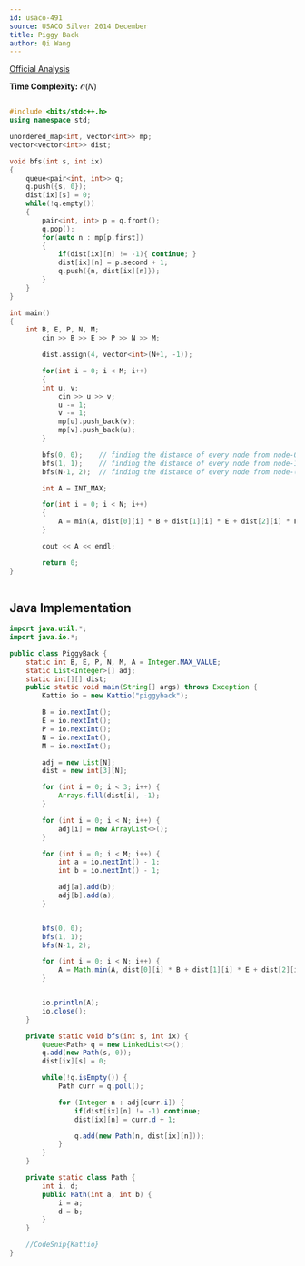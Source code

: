 ```yaml
---
id: usaco-491
source: USACO Silver 2014 December
title: Piggy Back
author: Qi Wang
---
```


[Official Analysis](http://www.usaco.org/current/data/sol_piggyback_silver.html)

**Time Complexity:** $\mathcal{O}(N)$

<LanguageSection>
	
<CPPSection>

```cpp

#include <bits/stdc++.h>
using namespace std;

unordered_map<int, vector<int>> mp;
vector<vector<int>> dist;

void bfs(int s, int ix)
{
	queue<pair<int, int>> q;
	q.push({s, 0});
	dist[ix][s] = 0;
	while(!q.empty())
	{
		pair<int, int> p = q.front();
		q.pop();
		for(auto n : mp[p.first])
		{
			if(dist[ix][n] != -1){ continue; }
			dist[ix][n] = p.second + 1;
			q.push({n, dist[ix][n]});
		}
	}
}

int main()
{
	int B, E, P, N, M; 
    	cin >> B >> E >> P >> N >> M;

    	dist.assign(4, vector<int>(N+1, -1));

    	for(int i = 0; i < M; i++)
    	{
		int u, v;
        	cin >> u >> v;
        	u -= 1;
        	v -= 1;
        	mp[u].push_back(v);
        	mp[v].push_back(u);
    	}

    	bfs(0, 0);    // finding the distance of every node from node-0
    	bfs(1, 1);    // finding the distance of every node from node-1
    	bfs(N-1, 2);  // finding the distance of every node from node-(N-1)

    	int A = INT_MAX;

    	for(int i = 0; i < N; i++)
    	{
        	A = min(A, dist[0][i] * B + dist[1][i] * E + dist[2][i] * P);
    	}

    	cout << A << endl;

    	return 0;
}
	
```
	
</CPPSection>
	

<JavaSection>

## Java Implementation

```java
import java.util.*;
import java.io.*;

public class PiggyBack {
	static int B, E, P, N, M, A = Integer.MAX_VALUE;
	static List<Integer>[] adj;
	static int[][] dist;
	public static void main(String[] args) throws Exception {
		Kattio io = new Kattio("piggyback");

		B = io.nextInt();
		E = io.nextInt();
		P = io.nextInt();
		N = io.nextInt();
		M = io.nextInt();

		adj = new List[N];
		dist = new int[3][N];

		for (int i = 0; i < 3; i++) {
			Arrays.fill(dist[i], -1);
		}

		for (int i = 0; i < N; i++) {
			adj[i] = new ArrayList<>();
		}

		for (int i = 0; i < M; i++) {
			int a = io.nextInt() - 1;
			int b = io.nextInt() - 1;

			adj[a].add(b);
			adj[b].add(a);
		}


		bfs(0, 0);
		bfs(1, 1);
		bfs(N-1, 2);

		for (int i = 0; i < N; i++) {
			A = Math.min(A, dist[0][i] * B + dist[1][i] * E + dist[2][i] * P);
		}


		io.println(A);
		io.close();
	}

	private static void bfs(int s, int ix) {
		Queue<Path> q = new LinkedList<>();
		q.add(new Path(s, 0));
		dist[ix][s] = 0;

		while(!q.isEmpty()) {
			Path curr = q.poll();

			for (Integer n : adj[curr.i]) {
				if(dist[ix][n] != -1) continue;
				dist[ix][n] = curr.d + 1;

				q.add(new Path(n, dist[ix][n]));
			}
		}
	}

	private static class Path {
		int i, d;
		public Path(int a, int b) {
			i = a;
			d = b;
		}
	}

	//CodeSnip{Kattio}
}
```

</JavaSection>
</LanguageSection>
